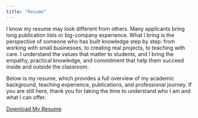 ---
title: "Resume"
---

I know my resume may look different from others. Many applicants bring long publication lists or big-company experience. What I bring is the perspective of someone who has built knowledge step by step: from working with small businesses, to creating real projects, to teaching with care. I understand the values that matter to students, and I bring the empathy, practical knowledge, and commitment that help them succeed inside and outside the classroom.

Below is my resume, which provides a full overview of my academic background, teaching experience, publications, and professional journey. If you are still here, thank you for taking the time to understand who I am and what I can offer.

[Download My Resume](ToddCao_Resume.pdf){.btn .btn-danger target="_blank"}